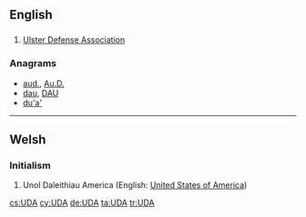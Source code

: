 {{also|uda}}
==English==

==={{initialism-old|en}}===
{{en-initialism}}

# [[w:Ulster Defense Association|Ulster Defense Association]]

===Anagrams===
* [[aud.#English|aud.]], [[Au.D.#English|Au.D.]]
* [[dau#English|dau]], [[DAU#English|DAU]]
* [[du'a'#English|du'a']]

----

==Welsh==

===Initialism===
{{rfc-header|Initialism}}
{{head|cy|initialism}}

# Unol Daleithiau America (English: [[United States of America]])

[[cs:UDA]]
[[cy:UDA]]
[[de:UDA]]
[[ta:UDA]]
[[tr:UDA]]